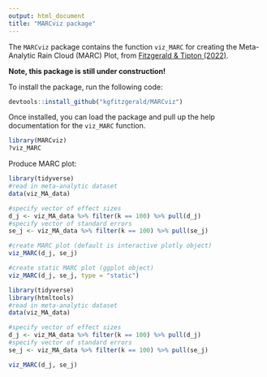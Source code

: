 ```yaml
---
output: html_document
title: "MARCviz package"
---
```


The `MARCviz` package contains the function `viz_MARC` for creating the Meta-Analytic Rain Cloud (MARC) Plot, from [Fitzgerald & Tipton (2022)](https://www.tandfonline.com/doi/abs/10.1080/19345747.2022.2031366). 

**Note, this package is still under construction!** 

To install the package, run the following code:

```r
devtools::install_github("kgfitzgerald/MARCviz")
```

Once installed, you can load the package and pull up the help documentation for the `viz_MARC` function. 

```r
library(MARCviz)
?viz_MARC
```

Produce MARC plot:

```r
library(tidyverse)
#read in meta-analytic dataset
data(viz_MA_data)

#specify vector of effect sizes
d_j <- viz_MA_data %>% filter(k == 100) %>% pull(d_j)
#specify vector of standard errors
se_j <- viz_MA_data %>% filter(k == 100) %>% pull(se_j)

#create MARC plot (default is interactive plotly object)
viz_MARC(d_j, se_j)

#create static MARC plot (ggplot object)
viz_MARC(d_j, se_j, type = "static")
```

```r
library(tidyverse)
library(htmltools)
#read in meta-analytic dataset
data(viz_MA_data)

#specify vector of effect sizes
d_j <- viz_MA_data %>% filter(k == 100) %>% pull(d_j)
#specify vector of standard errors
se_j <- viz_MA_data %>% filter(k == 100) %>% pull(se_j)

viz_MARC(d_j, se_j)
```


